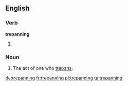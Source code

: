 ==English==

{{rfp|lang=en}}

===Verb===
'''trepanning'''

# {{present participle of|trepan|lang=en}}

===Noun===
{{en-noun}}

# The act of one who [[trepan]]s.

[[de:trepanning]]
[[fr:trepanning]]
[[pl:trepanning]]
[[ta:trepanning]]